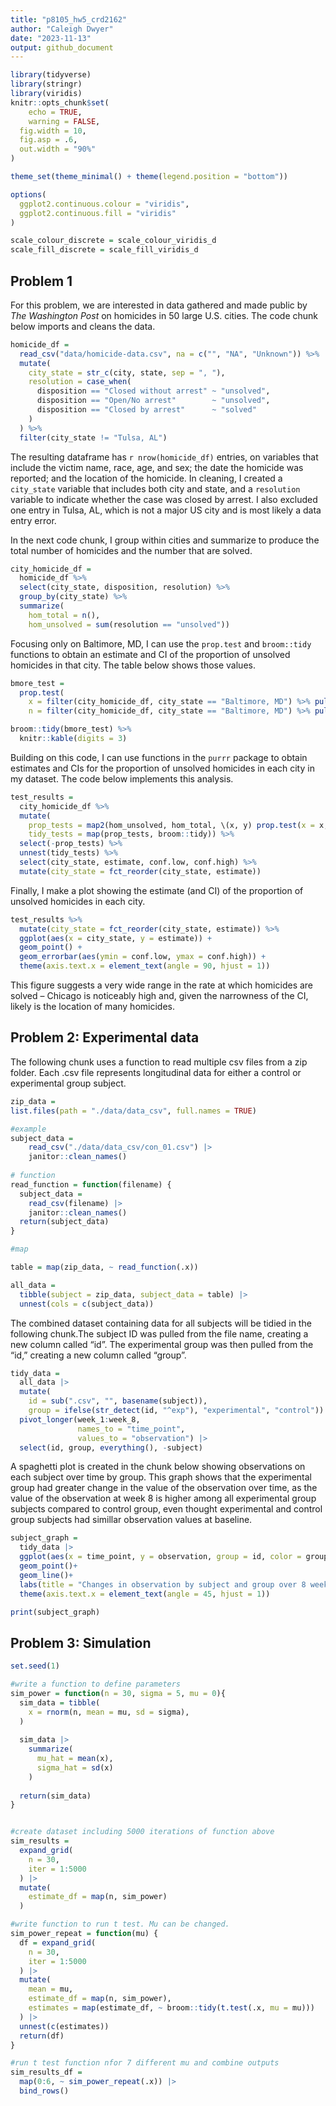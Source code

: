 ```yaml
---
title: "p8105_hw5_crd2162"
author: "Caleigh Dwyer"
date: "2023-11-13"
output: github_document
---
```



```r
library(tidyverse)
library(stringr)
library(viridis)
knitr::opts_chunk$set(
	echo = TRUE,
	warning = FALSE,
  fig.width = 10,
  fig.asp = .6,
  out.width = "90%"
)

theme_set(theme_minimal() + theme(legend.position = "bottom"))

options(
  ggplot2.continuous.colour = "viridis",
  ggplot2.continuous.fill = "viridis"
)

scale_colour_discrete = scale_colour_viridis_d
scale_fill_discrete = scale_fill_viridis_d
```


## Problem 1

For this problem, we are interested in data gathered and made public by _The Washington Post_ on homicides in 50 large U.S. cities. The code chunk below imports and cleans the data.

```r
homicide_df = 
  read_csv("data/homicide-data.csv", na = c("", "NA", "Unknown")) %>%
  mutate(
    city_state = str_c(city, state, sep = ", "),
    resolution = case_when(
      disposition == "Closed without arrest" ~ "unsolved",
      disposition == "Open/No arrest"        ~ "unsolved",
      disposition == "Closed by arrest"      ~ "solved"
    )
  ) %>% 
  filter(city_state != "Tulsa, AL") 
```

The resulting dataframe has `r nrow(homicide_df)` entries, on variables that include the victim name, race, age, and sex; the date the homicide was reported; and the location of the homicide. In cleaning, I created a `city_state` variable that includes both city and state, and a `resolution` variable to indicate whether the case was closed by arrest. I also excluded one entry in Tulsa, AL, which is not a major US city and is most likely a data entry error. 

In the next code chunk, I group within cities and summarize to produce the total number of homicides and the number that are solved. 

```r
city_homicide_df = 
  homicide_df %>% 
  select(city_state, disposition, resolution) %>% 
  group_by(city_state) %>% 
  summarize(
    hom_total = n(),
    hom_unsolved = sum(resolution == "unsolved"))
```

Focusing only on Baltimore, MD, I can use the `prop.test` and `broom::tidy` functions to obtain an estimate and CI of the proportion of unsolved homicides in that city. The table below shows those values.

```r
bmore_test = 
  prop.test(
    x = filter(city_homicide_df, city_state == "Baltimore, MD") %>% pull(hom_unsolved),
    n = filter(city_homicide_df, city_state == "Baltimore, MD") %>% pull(hom_total)) 

broom::tidy(bmore_test) %>% 
  knitr::kable(digits = 3)
```

Building on this code, I can use functions in the `purrr` package to obtain estimates and CIs for the proportion of unsolved homicides in each city in my dataset. The code below implements this analysis. 

```r
test_results = 
  city_homicide_df %>% 
  mutate(
    prop_tests = map2(hom_unsolved, hom_total, \(x, y) prop.test(x = x, n = y)),
    tidy_tests = map(prop_tests, broom::tidy)) %>% 
  select(-prop_tests) %>% 
  unnest(tidy_tests) %>% 
  select(city_state, estimate, conf.low, conf.high) %>% 
  mutate(city_state = fct_reorder(city_state, estimate))
```

Finally, I make a plot showing the estimate (and CI) of the proportion of unsolved homicides in each city.

```r
test_results %>% 
  mutate(city_state = fct_reorder(city_state, estimate)) %>% 
  ggplot(aes(x = city_state, y = estimate)) + 
  geom_point() + 
  geom_errorbar(aes(ymin = conf.low, ymax = conf.high)) + 
  theme(axis.text.x = element_text(angle = 90, hjust = 1))
```

This figure suggests a very wide range in the rate at which homicides are solved -- Chicago is noticeably high and, given the narrowness of the CI, likely is the location of many homicides. 

## Problem 2: Experimental data

The following chunk uses a function to read multiple csv files from a zip folder. Each .csv file represents longitudinal data for either a control or experimental group subject.

```r
zip_data =
list.files(path = "./data/data_csv", full.names = TRUE)

#example
subject_data = 
    read_csv("./data/data_csv/con_01.csv") |> 
    janitor::clean_names()
  
# function 
read_function = function(filename) {
  subject_data = 
    read_csv(filename) |> 
    janitor::clean_names()
  return(subject_data)
}

#map

table = map(zip_data, ~ read_function(.x))

all_data = 
  tibble(subject = zip_data, subject_data = table) |> 
  unnest(cols = c(subject_data))

```

The combined dataset containing data for all subjects will be tidied in the following chunk.The subject ID was pulled from the file name, creating a new column called "id". The experimental group was then pulled from the "id," creating a new column called "group". 

```r
tidy_data =
  all_data |> 
  mutate(
    id = sub(".csv", "", basename(subject)),
    group = ifelse(str_detect(id, "^exp"), "experimental", "control")) |> 
  pivot_longer(week_1:week_8,
               names_to = "time_point",
               values_to = "observation") |> 
  select(id, group, everything(), -subject)
```

A spaghetti plot is created in the chunk below showing observations on each subject over time by group. This graph shows that the experimental group had greater change in the value of the observation over time, as the value of the observation at week 8 is higher among all experimental group subjects compared to control group, even thought experimental and control group subjects had simillar observation values at baseline.

```r
subject_graph =
  tidy_data |> 
  ggplot(aes(x = time_point, y = observation, group = id, color = group))+
  geom_point()+
  geom_line()+
  labs(title = "Changes in observation by subject and group over 8 weeks", x = "Week", y = "Observation") +
  theme(axis.text.x = element_text(angle = 45, hjust = 1))

print(subject_graph)
```

## Problem 3: Simulation

```r
set.seed(1)

#write a function to define parameters
sim_power = function(n = 30, sigma = 5, mu = 0){
  sim_data = tibble(
    x = rnorm(n, mean = mu, sd = sigma),
  )
  
  sim_data |> 
    summarize(
      mu_hat = mean(x),
      sigma_hat = sd(x)
    )
  
  return(sim_data)
}


#create dataset including 5000 iterations of function above
sim_results =
  expand_grid(
    n = 30,
    iter = 1:5000
  ) |> 
  mutate(
    estimate_df = map(n, sim_power)
  )

#write function to run t test. Mu can be changed.
sim_power_repeat = function(mu) {
  df = expand_grid(
    n = 30,
    iter = 1:5000
  ) |> 
  mutate(
    mean = mu,
    estimate_df = map(n, sim_power),
    estimates = map(estimate_df, ~ broom::tidy(t.test(.x, mu = mu)))
  ) |> 
  unnest(c(estimates))
  return(df)
}

#run t test function nfor 7 different mu and combine outputs
sim_results_df =   
  map(0:6, ~ sim_power_repeat(.x)) |> 
  bind_rows()



```

